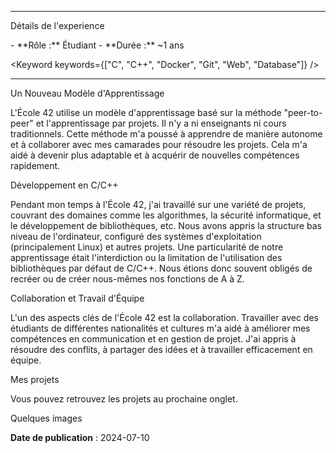 
---

<Heading variant="h2" className="py-2">Détails de l'experience</Heading>

<Detail>
  - **Rôle :** Étudiant
  - **Durée :** ~1 ans
</Detail>

<Keyword keywords={["C", "C++", "Docker", "Git", "Web", "Database"]} />

---

<Heading variant="h3" className="py-2">Un Nouveau Modèle d'Apprentissage</Heading>

<Paragraph>
  L'École 42 utilise un modèle d'apprentissage basé sur la méthode "peer-to-peer" et l'apprentissage par projets. Il n'y a ni enseignants ni cours traditionnels. Cette méthode m'a poussé à apprendre de manière autonome et à collaborer avec mes camarades pour résoudre les projets. Cela m'a aidé à devenir plus adaptable et à acquérir de nouvelles compétences rapidement.
</Paragraph>

<Heading variant="h3" className="py-2">Développement en C/C++</Heading>

<Paragraph>
  Pendant mon temps à l'École 42, j'ai travaillé sur une variété de projets, couvrant des domaines comme les algorithmes, la sécurité informatique, et le développement de bibliothèques, etc. Nous avons appris la structure bas niveau de l'ordinateur, configuré des systèmes d'exploitation (principalement Linux) et autres projets. Une particularité de notre apprentissage était l'interdiction ou la limitation de l'utilisation des bibliothèques par défaut de C/C++. Nous étions donc souvent obligés de recréer ou de créer nous-mêmes nos fonctions de A à Z. 
</Paragraph>

<Heading variant="h3" className="py-2">Collaboration et Travail d'Équipe</Heading>

<Paragraph>
L'un des aspects clés de l'École 42 est la collaboration. Travailler avec des étudiants de différentes nationalités et cultures m'a aidé à améliorer mes compétences en communication et en gestion de projet. J'ai appris à résoudre des conflits, à partager des idées et à travailler efficacement en équipe.
</Paragraph>

<Heading variant="h3" className="py-2">Mes projets</Heading>

<Detail>
  Vous pouvez retrouvez les projets au prochaine onglet.
</Detail>

<SchoolProjects />

<Heading variant="h3" className="py-2">Quelques images</Heading>

<ImageSwiper images={COMAI_PICTURES} />

**Date de publication** : 2024-07-10
